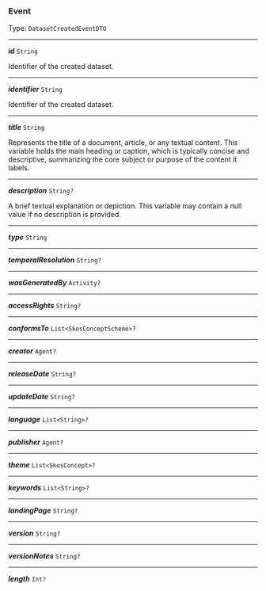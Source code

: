 


### Event

Type: `DatasetCreatedEventDTO`

---

***id*** `String`

Identifier of the created dataset.



---

***identifier*** `String`

Identifier of the created dataset.



---

***title*** `String`

Represents the title of a document, article, or any textual content. This variable holds the main heading or caption, which is typically concise and descriptive, summarizing the core subject or purpose of the content it labels.



---

***description*** `String?`

A brief textual explanation or depiction. This variable may contain a null value if no description is provided.



---

***type*** `String`

---

***temporalResolution*** `String?`

---

***wasGeneratedBy*** `Activity?`

---

***accessRights*** `String?`

---

***conformsTo*** `List<SkosConceptScheme>?`

---

***creator*** `Agent?`

---

***releaseDate*** `String?`

---

***updateDate*** `String?`

---

***language*** `List<String>?`

---

***publisher*** `Agent?`

---

***theme*** `List<SkosConcept>?`

---

***keywords*** `List<String>?`

---

***landingPage*** `String?`

---

***version*** `String?`

---

***versionNotes*** `String?`

---

***length*** `Int?`
